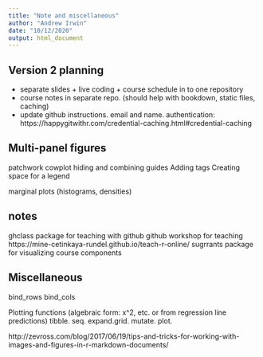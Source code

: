 ```yaml
---
title: "Note and miscellaneous"
author: "Andrew Irwin"
date: "10/12/2020"
output: html_document
---
```


## Version 2 planning

* separate slides + live coding + course schedule in to one repository
* course notes in separate repo. (should help with bookdown, static files, caching)
* update github instructions. email and name. authentication: https://happygitwithr.com/credential-caching.html#credential-caching




## Multi-panel figures 

patchwork 
cowplot
hiding and combining guides
Adding tags
Creating space for a legend

marginal plots (histograms, densities)

## notes

ghclass package for teaching with github
github workshop for teaching https://mine-cetinkaya-rundel.github.io/teach-r-online/
sugrrants package for visualizing course components

## Miscellaneous

bind_rows
bind_cols

Plotting functions (algebraic form: x^2, etc. or from regression line predictions)
tibble. seq. expand.grid. mutate. plot.

http://zevross.com/blog/2017/06/19/tips-and-tricks-for-working-with-images-and-figures-in-r-markdown-documents/
